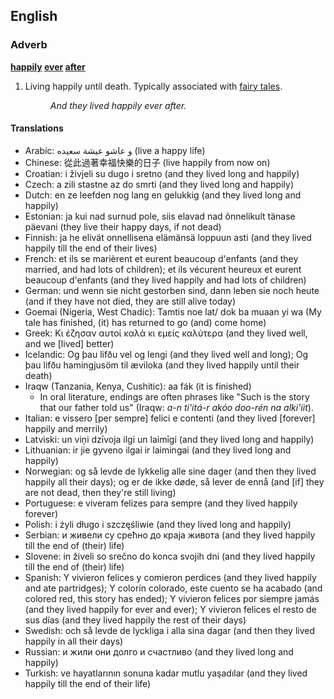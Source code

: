 ==English==

===Adverb===
'''[[happily]] [[ever]] [[after]]'''

# {{idiom}} Living happily until death.  Typically associated with [[fairy tale]]s.
#:''And they lived happily ever after.'' 

====Translations====

* Arabic: و عاشو عيشة سعيده (live a happy life)
* Chinese: 從此過著幸福快樂的日子 (live happily from now on)
* Croatian: i živjeli su dugo i sretno (and they lived long and happily)
* Czech: a zili stastne az do smrti (and they lived long and happily)
* Dutch: en ze leefden nog lang en gelukkig (and they lived long and happily)
* Estonian: ja kui nad surnud pole, siis elavad nad õnnelikult tänase päevani (they live their happy days, if not dead)
* Finnish: ja he elivät onnellisena elämänsä loppuun asti  (and they lived happily till the end of their lives)
* French: et ils se marièrent et eurent beaucoup d'enfants (and they married, and had lots of children); et ils vécurent heureux et eurent beaucoup d'enfants (and they lived happily and had lots of children)
* German: und wenn sie nicht gestorben sind, dann leben sie noch heute (and if they have not died, they are still alive today)
* Goemai (Nigeria, West Chadic): Tamtis noe lat/ dok ba muaan yi wa (My tale has finished, (it) has returned to go (and) come home)
* Greek: Κι έζησαν αυτοί καλά κι εμείς καλύτερα (and they lived well, and we [lived] better)
* Icelandic: Og þau lifðu vel og lengi (and they lived well and long); Og þau lifðu hamingjusöm til æviloka (and they lived happily until their death)
* Iraqw (Tanzania, Kenya, Cushitic): aa fák (it is finished)
** In oral literature, endings are often phrases like "Such is the story that our father told us" (Iraqw: ''a-n ti'itá-r akóo doo-rén na alki'íit'').
* Italian: e vissero [per sempre] felici e contenti (and they lived [forever] happily and merrily)
* Latviski: un viņi dzīvoja ilgi un laimīgi (and they lived long and happily) 
* Lithuanian: ir jie gyveno ilgai ir laimingai (and they lived long and happily)
* Norwegian: og så levde de lykkelig alle sine dager (and then they lived happily all their days); og er de ikke døde, så lever de ennå (and [if] they are not dead, then they're still living)
* Portuguese: e viveram felizes para sempre (and they lived happily forever)
* Polish: i żyli długo i szczęśliwie (and they lived long and happily)
* Serbian: и живели су срећно до краја живота (and they lived happily till the end of (their) life)
* Slovene: in živeli so srečno do konca svojih dni (and they lived happily till the end of (their) life)
* Spanish: Y vivieron felices y comieron perdices (and they lived happily and ate partridges); Y colorín colorado, este cuento se ha acabado (and colored red, this story has ended); Y vivieron felices por siempre jamás (and they lived happily for ever and ever); Y vivieron felices el resto de sus días (and they lived happily the rest of their days)
* Swedish: och så levde de lyckliga i alla sina dagar (and then they lived happily in all their days)
* Russian: и жили они долго и счастливо (and they lived long and happily)
* Turkish: ve hayatlarının sonuna kadar mutlu yaşadılar (and they lived happily till the end of their life)